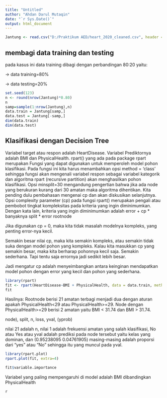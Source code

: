 ---
title: "Untitled"
author: "Ahdan Darul Mutaqin"
date: "`r Sys.Date()`"
output: html_document
---

```{r setup, include=FALSE}
Jantung <- read.csv("D:/Praktikum AED/heart_2020_cleaned.csv", header = T)
```

## membagi data training dan testing
pada kasus ini data training dibagi dengan perbandingan 80:20 yaitu:

→ data training=80%

→ data testing=20%

```{r cars}
set.seed(123)
n <- round(nrow(Jantung)*0.80)
n
samp=sample(1:nrow(Jantung),n)
data.train = Jantung[samp,]
data.test = Jantung[-samp,]
dim(data.train)
dim(data.test)
```

## Klasifikasi dengan Decision Tree
Variabel target atau respon adalah HeartDisease. Variabel Prediktornya adalah BMI dan PhysicalHealth. rpart() yang ada pada package rpart merupakan Fungsi yang dapat digunakan untuk memperoleh model pohon klasifikasi. Pada fungsi ini kita harus menambahkan opsi method = ‘class’ sehingga fungsi akan mengenali variabel respon sebagai variabel kategorik dan algoritma rpart (recursive partition) akan menghasilkan pohon klasifikasi.
Opsi minsplit=30 mengandung pengertian bahwa jika ada node yang berukuran kurang dari 30 amatan maka algoritma dihentikan. Kita pending dulu pembahasan mengenai cp dan akan diskusikan selanjutnya.
Opsi complexity parameter (cp) pada fungsi rpart() merupakan pengali atau pembobot tingkat kompleksitas pada kriteria yang ingin diminimumkan. Dengan kata lain, kriteria yang ingin diminimumkan adalah
error + cp * banyaknya split * error rootnode

Jika digunakan cp = 0, maka kita tidak masalah modelnya kompleks, yang penting error-nya kecil.

Semakin besar nilai cp, maka kita semakin kompleks, atau semakin tidak suka dengan model pohon yang kompleks. Kalau kita masukkan cp yang semakin besar, maka kita berharap pohonnya kecil saja. Semakin sederhana. Tapi tentu saja errornya jadi sedikit lebih besar.

Jadi mengatur cp adalah menyeimbangkan antara keinginan mendapatkan model pohon dengan error yang kecil dan pohon yang sederhana.
```{r pressure, echo=FALSE}
library(rpart)
fit <- rpart(HeartDisease~BMI + PhysicalHealth, data = data.train, method = 'class', control=rpart.control(minsplit = 2, cp=0))
fit
```
Hasilnya:
Rootnode berisi 21 amatan terbagi menjadi dua dengan aturan apakah PhysicalHealth<29 atau PhysicalHealth>=29. Node dengan PhysicalHealth>=29 berisi 2 amatan yaitu BMI < 31.74 dan BMI > 31.74.

node), split, n, loss, yval, (yprob)

nilai 21 adalah n, nilai 1 adalah frekuensi amatan yang salah klasifikasi, No atau Yes atau yval adalah prediksi pada node tersebut yaitu kelas yang dominan, dan (0.95238095 0.04761905) masing-masing adalah proporsi dari "yes" atau "No" sehingga itu yang muncul pada yval.
```{r}
library(rpart.plot)
rpart.plot(fit, extra=4)


```
```{r}
fit$variable.importance
```
Variabel yang paling mempengaruhi di model adalah BMI dibandingkan PhysicalHealth
```{r}
r
```

